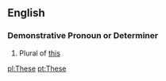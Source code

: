 ==English==

===Demonstrative Pronoun or Determiner===
# Plural of [[this]]

[[pl:These]]
[[pt:These]]